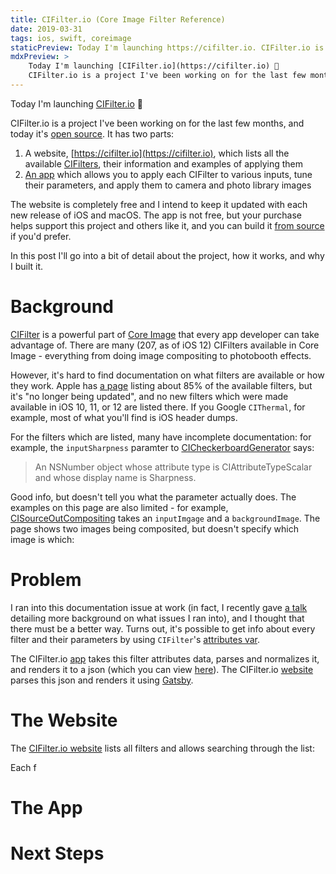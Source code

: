 ```yaml
---
title: CIFilter.io (Core Image Filter Reference)
date: 2019-03-31
tags: ios, swift, coreimage
staticPreview: Today I'm launching https://cifilter.io. CIFilter.io is a project I've been working on for the last few months, and today it's [open source](https://github.com/noahsark769/cifilter.io/). It has two parts...
mdxPreview: >
    Today I'm launching [CIFilter.io](https://cifilter.io) 🎉
    CIFilter.io is a project I've been working on for the last few months, and today it's [open source](https://github.com/noahsark769/cifilter.io/). It has two parts...
---
```


Today I'm launching [CIFilter.io](https://cifilter.io) 🎉

<CaptionedImage filename="cifilterio.png" alt="Screenshot of the CIFilter.io website" caption="" />

CIFilter.io is a project I've been working on for the last few months, and today it's [open source](https://github.com/noahsark769/cifilter.io/). It has two parts:

1. A website, [https://cifilter.io](https://cifilter.io), which lists all the available [CIFilters](https://developer.apple.com/documentation/coreimage/cifilter), their information and examples of applying them
2. [An app](https://itunes.apple.com/us/app/cifilter-io/id1457458557?mt=8) which allows you to apply each CIFilter to various inputs, tune their parameters, and apply them to camera and photo library images

The website is completely free and I intend to keep it updated with each new release of iOS and macOS. The app is not free, but your purchase helps support this project and others like it, and you can build it [from source](https://github.com/noahsark769/cifilter.io/tree/master/iOS) if you'd prefer.

In this post I'll go into a bit of detail about the project, how it works, and why I built it.

# Background

[CIFilter](https://developer.apple.com/documentation/coreimage/cifilter) is a powerful part of [Core Image](https://developer.apple.com/documentation/coreimage) that every app developer can take advantage of. There are many (207, as of iOS 12) CIFilters available in Core Image - everything from doing image compositing to photobooth effects.

<CaptionedImage max="400" filename="cithermal.jpeg" alt="Application of the CIThermal filter" caption="The CIThermal filter" />

However, it's hard to find documentation on what filters are available or how they work. Apple has [a page](https://developer.apple.com/library/archive/documentation/GraphicsImaging/Reference/CoreImageFilterReference/index.html#//apple_ref/doc/uid/TP40004346) listing about 85% of the available filters, but it's "no longer being updated", and no new filters which were made available in iOS 10, 11, or 12 are listed there. If you Google `CIThermal`, for example, most of what you'll find is iOS header dumps.

For the filters which are listed, many have incomplete documentation: for example, the `inputSharpness` paramter to [CICheckerboardGenerator](https://cifilter.io#CICheckerboardGenerator) says:

> An NSNumber object whose attribute type is CIAttributeTypeScalar and whose display name is Sharpness.

Good info, but doesn't tell you what the parameter actually does. The examples on this page are also limited - for example, [CISourceOutCompositing](https://cifilter.io#CISourceOutCompositing) takes an `inputImgage` and a `backgroundImage`. The page shows two images being composited, but doesn't specify which image is which:

<CaptionedImage max="400" filename="old-cisourceoutcompositing.png" alt="Image of CISourceOutCompositing from Apple's documentation" caption="" />

# Problem
I ran into this documentation issue at work (in fact, I recently gave [a talk](https://twitter.com/noahsark769/status/1111148213921153024) detailing more background on what issues I ran into), and I thought that there must be a better way. Turns out, it's possible to get info about every filter and their parameters by using `CIFilter`'s [attributes var](https://developer.apple.com/documentation/coreimage/cifilter/1437661-attributes).

The CIFilter.io [app](https://itunes.apple.com/us/app/cifilter-io/id1457458557?mt=8) takes this filter attributes data, parses and normalizes it, and renders it to a json (which you can view [here](https://github.com/noahsark769/cifilter.io/blob/master/web/src/data/filters.json)). The CIFilter.io [website](https://cifilter.io) parses this json and renders it using [Gatsby](https://www.gatsbyjs.org/).

# The Website
The [CIFilter.io website](https://cifilter.io) lists all filters and allows searching through the list:

<CaptionedImage max="300" filename="cifilterio-search.gif" alt="Gif showing CIFilter.io's search bar" caption="" />

Each f


# The App

# Next Steps
